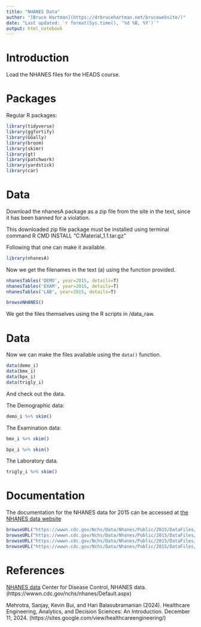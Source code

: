 ```yaml
---
title: "NHANES Data"
author: "[Bruce Hartman](https://drbrucehartman.net/brucewebsite/)"
date: "Last updated: `r format(Sys.time(), '%d %B, %Y')`"
output: html_notebook
---
```


# Introduction
Load the NHANES files for the HEADS course. 

# Packages

Regular R packages:
```r
library(tidyverse)
library(ggfortify)
library(GGally)
library(broom)
library(skimr)
library(gt)
library(patchwork)
library(yardstick)
library(car)
```

# Data

Download the nhanesA package as a zip file from the site in the text, since it has been banned for a violation.

This downloaded zip file package must be installed using terminal command
R CMD INSTALL "C:\Users\bruce\OneDrive\Documents\R Material\HEADS\nhanesA_1.1.tar.gz"

Following that one can make it available.
```r
library(nhanesA)
```

Now we get the filenames in the text (a) using the function provided.
```r
nhanesTables('DEMO', year=2015, details=T)
nhanesTables('EXAM', year=2015, details=T)
nhanesTables('LAB', year=2015, details=T)
```

```r
browseNHANES()
```


We get the files themselves using the R scripts in /data_raw.

# Data
Now we can make the files available using the <code>data()</code>
 function.
 
```r
data(demo_i)
data(bmx_i)
data(bpx_i)
data(trigly_i)
```

And check out the data.

The Demographic data:
```r
demo_i %>% skim()
```

The Examination data:
```r
bmx_i %>% skim()

bpx_i %>% skim()
```

The Laboratory data.
```r
trigly_i %>% skim()
```


# Documentation
The documentation for the NHANES data for 2015 can be accessed at [the NHANES data website](https://wwwn.cdc.gov/nchs/nhanes/continuousnhanes/default.aspx)

```r
browseURL("https://wwwn.cdc.gov/Nchs/Data/Nhanes/Public/2015/DataFiles/DEMO_I.htm")
browseURL("https://wwwn.cdc.gov/Nchs/Data/Nhanes/Public/2015/DataFiles/BMX_I.htm")
browseURL("https://wwwn.cdc.gov/Nchs/Data/Nhanes/Public/2015/DataFiles/BPX_I.htm")
browseURL("https://wwwn.cdc.gov/Nchs/Data/Nhanes/Public/2015/DataFiles/TRIGLY_I.htm")
```

# References
:::{#r1}
[NHANES data](https://wwwn.cdc.gov/nchs/nhanes/Default.aspx) Center for Disease Control, NHANES data. (https://wwwn.cdc.gov/nchs/nhanes/Default.aspx)
:::

:::{#r2}
Mehrotra, Sanjay, Kevin Bui, and Hari Balasubramanian (2024). Healthcare Engineering,
Analytics, and Decision Sciences: An Introduction. December 11, 2024.
(https://sites.google.com/view/healthcareengineering/)
:::
